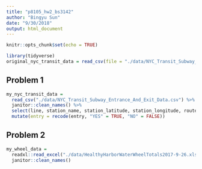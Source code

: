 ```yaml
---
title: "p8105_hw2_bs3142"
author: "Bingyu Sun"
date: "9/30/2018"
output: html_document
---
```


```r
knitr::opts_chunk$set(echo = TRUE)
```

```r
library(tidyverse)
original_nyc_transit_data = read_csv(file = "./data/NYC_Transit_Subway_Entrance_And_Exit_Data.csv")
```

## Problem 1
```r
my_nyc_transit_data = 
  read_csv("./data/NYC_Transit_Subway_Entrance_And_Exit_Data.csv") %>%
  janitor::clean_names() %>%
  select(line, station_name, station_latitude, station_longitude, route1:route11, entry, vending, entrance_type, ada) %>%
  mutate(entry = recode(entry, "YES" = TRUE, "NO" = FALSE))
```

## Problem 2
```r
my_wheel_data =
  readxl::read_excel("./data/HealthyHarborWaterWheelTotals2017-9-26.xlsx") %>%
  janitor::clean_names()
```

